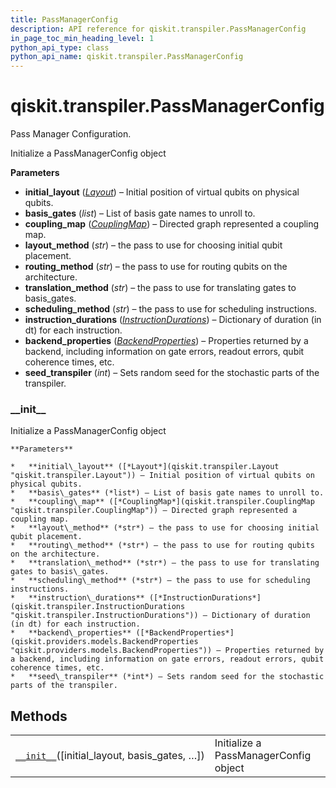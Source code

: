 ```yaml
---
title: PassManagerConfig
description: API reference for qiskit.transpiler.PassManagerConfig
in_page_toc_min_heading_level: 1
python_api_type: class
python_api_name: qiskit.transpiler.PassManagerConfig
---
```


<span id="qiskit-transpiler-passmanagerconfig" />

# qiskit.transpiler.PassManagerConfig

<Class id="qiskit.transpiler.PassManagerConfig" isDedicatedPage={true} github="https://github.com/qiskit/qiskit/tree/stable/0.16/qiskit/transpiler/passmanager_config.py" signature="PassManagerConfig(initial_layout=None, basis_gates=None, coupling_map=None, layout_method=None, routing_method=None, translation_method=None, scheduling_method=None, instruction_durations=None, backend_properties=None, seed_transpiler=None)">
  Pass Manager Configuration.

  Initialize a PassManagerConfig object

  **Parameters**

  *   **initial\_layout** ([*Layout*](qiskit.transpiler.Layout "qiskit.transpiler.Layout")) – Initial position of virtual qubits on physical qubits.
  *   **basis\_gates** (*list*) – List of basis gate names to unroll to.
  *   **coupling\_map** ([*CouplingMap*](qiskit.transpiler.CouplingMap "qiskit.transpiler.CouplingMap")) – Directed graph represented a coupling map.
  *   **layout\_method** (*str*) – the pass to use for choosing initial qubit placement.
  *   **routing\_method** (*str*) – the pass to use for routing qubits on the architecture.
  *   **translation\_method** (*str*) – the pass to use for translating gates to basis\_gates.
  *   **scheduling\_method** (*str*) – the pass to use for scheduling instructions.
  *   **instruction\_durations** ([*InstructionDurations*](qiskit.transpiler.InstructionDurations "qiskit.transpiler.InstructionDurations")) – Dictionary of duration (in dt) for each instruction.
  *   **backend\_properties** ([*BackendProperties*](qiskit.providers.models.BackendProperties "qiskit.providers.models.BackendProperties")) – Properties returned by a backend, including information on gate errors, readout errors, qubit coherence times, etc.
  *   **seed\_transpiler** (*int*) – Sets random seed for the stochastic parts of the transpiler.

  ### \_\_init\_\_

  <Function id="qiskit.transpiler.PassManagerConfig.__init__" signature="__init__(initial_layout=None, basis_gates=None, coupling_map=None, layout_method=None, routing_method=None, translation_method=None, scheduling_method=None, instruction_durations=None, backend_properties=None, seed_transpiler=None)">
    Initialize a PassManagerConfig object

    **Parameters**

    *   **initial\_layout** ([*Layout*](qiskit.transpiler.Layout "qiskit.transpiler.Layout")) – Initial position of virtual qubits on physical qubits.
    *   **basis\_gates** (*list*) – List of basis gate names to unroll to.
    *   **coupling\_map** ([*CouplingMap*](qiskit.transpiler.CouplingMap "qiskit.transpiler.CouplingMap")) – Directed graph represented a coupling map.
    *   **layout\_method** (*str*) – the pass to use for choosing initial qubit placement.
    *   **routing\_method** (*str*) – the pass to use for routing qubits on the architecture.
    *   **translation\_method** (*str*) – the pass to use for translating gates to basis\_gates.
    *   **scheduling\_method** (*str*) – the pass to use for scheduling instructions.
    *   **instruction\_durations** ([*InstructionDurations*](qiskit.transpiler.InstructionDurations "qiskit.transpiler.InstructionDurations")) – Dictionary of duration (in dt) for each instruction.
    *   **backend\_properties** ([*BackendProperties*](qiskit.providers.models.BackendProperties "qiskit.providers.models.BackendProperties")) – Properties returned by a backend, including information on gate errors, readout errors, qubit coherence times, etc.
    *   **seed\_transpiler** (*int*) – Sets random seed for the stochastic parts of the transpiler.
  </Function>

  ## Methods

  |                                                                                                                                                 |                                       |
  | ----------------------------------------------------------------------------------------------------------------------------------------------- | ------------------------------------- |
  | [`__init__`](#qiskit.transpiler.PassManagerConfig.__init__ "qiskit.transpiler.PassManagerConfig.__init__")(\[initial\_layout, basis\_gates, …]) | Initialize a PassManagerConfig object |
</Class>

